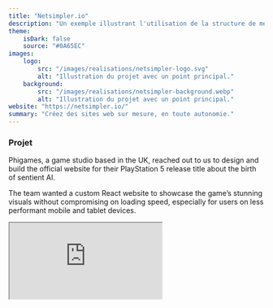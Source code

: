 ```yaml
---
title: "Netsimpler.io"
description: "Un exemple illustrant l'utilisation de la structure de métadonnées spécifiée."
theme:
    isDark: false
    source: "#0A65EC"
images:
    logo:
        src: "/images/realisations/netsimpler-logo.svg"
        alt: "Illustration du projet avec un point principal."
    background:
        src: "/images/realisations/netsimpler-background.webp"
        alt: "Illustration du projet avec un point principal."
website: "https://netsimpler.io/"
summary: "Créez des sites web sur mesure, en toute autonomie."
---
```


### Projet

Phigames, a game studio based in the UK, reached out to us to design and build the official website for their PlayStation 5 release title about the birth of sentient AI.

The team wanted a custom React website to showcase the game’s stunning visuals without compromising on loading speed, especially for users on less performant mobile and tablet devices.

<iframe className={"w-full h-screen"}
                                    src="https://netsimpler.io/"></iframe>
